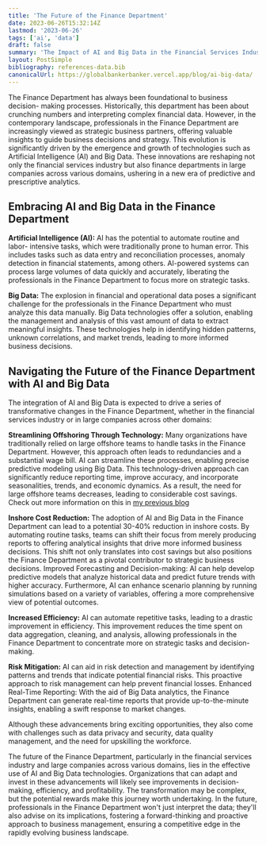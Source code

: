 ```yaml
---
title: 'The Future of the Finance Department'
date: 2023-06-26T15:32:14Z
lastmod: '2023-06-26'
tags: ['ai', 'data']
draft: false
summary: 'The Impact of AI and Big Data in the Financial Services Industry'
layout: PostSimple
bibliography: references-data.bib
canonicalUrl: https://globalbankerbanker.vercel.app/blog/ai-big-data/
---
```


The Finance Department has always been foundational to business decision-
making processes. Historically, this department has been about crunching
numbers and interpreting complex financial data. However, in the contemporary
landscape, professionals in the Finance Department are increasingly viewed as
strategic business partners, offering valuable insights to guide business decisions
and strategy. This evolution is significantly driven by the emergence and growth
of technologies such as Artificial Intelligence (AI) and Big Data. These innovations
are reshaping not only the financial services industry but also finance
departments in large companies across various domains, ushering in a new era of
predictive and prescriptive analytics.

## Embracing AI and Big Data in the Finance Department

**Artificial Intelligence (AI):** AI has the potential to automate routine and labor-
intensive tasks, which were traditionally prone to human error. This includes tasks
such as data entry and reconciliation processes, anomaly detection in financial
statements, among others. AI-powered systems can process large volumes of
data quickly and accurately, liberating the professionals in the Finance
Department to focus more on strategic tasks.

**Big Data:** The explosion in financial and operational data poses a significant
challenge for the professionals in the Finance Department who must analyze this
data manually. Big Data technologies offer a solution, enabling the management
and analysis of this vast amount of data to extract meaningful insights. These
technologies help in identifying hidden patterns, unknown correlations, and
market trends, leading to more informed business decisions.

## Navigating the Future of the Finance Department with AI and Big Data

The integration of AI and Big Data is expected to drive a series of transformative
changes in the Finance Department, whether in the financial services industry or
in large companies across other domains:

**Streamlining Offshoring Through Technology:** Many organizations have
traditionally relied on large offshore teams to handle tasks in the Finance
Department. However, this approach often leads to redundancies and a substantial wage bill. AI can streamline these processes, enabling precise
predictive modeling using Big Data. This technology-driven approach can
significantly reduce reporting time, improve accuracy, and incorporate
seasonalities, trends, and economic dynamics. As a result, the need for large
offshore teams decreases, leading to considerable cost savings. Check out more information on this in [my previous blog](https://globalbankerbanker.vercel.app/blog/reframing-offshoring/)

**Inshore Cost Reduction:** The adoption of AI and Big Data in the Finance
Department can lead to a potential 30-40% reduction in inshore costs. By
automating routine tasks, teams can shift their focus from merely producing
reports to offering analytical insights that drive more informed business decisions.
This shift not only translates into cost savings but also positions the Finance
Department as a pivotal contributor to strategic business decisions.
Improved Forecasting and Decision-making: AI can help develop predictive
models that analyze historical data and predict future trends with higher
accuracy. Furthermore, AI can enhance scenario planning by running simulations
based on a variety of variables, offering a more comprehensive view of potential
outcomes.

**Increased Efficiency:** AI can automate repetitive tasks, leading to a drastic
improvement in efficiency. This improvement reduces the time spent on data
aggregation, cleaning, and analysis, allowing professionals in the Finance
Department to concentrate more on strategic tasks and decision-making.

**Risk Mitigation:** AI can aid in risk detection and management by identifying
patterns and trends that indicate potential financial risks. This proactive approach
to risk management can help prevent financial losses.
Enhanced Real-Time Reporting: With the aid of Big Data analytics, the Finance
Department can generate real-time reports that provide up-to-the-minute
insights, enabling a swift response to market changes.

Although these advancements bring exciting opportunities, they also come with
challenges such as data privacy and security, data quality management, and the
need for upskilling the workforce.

The future of the Finance Department, particularly in the financial services
industry and large companies across various domains, lies in the effective use of
AI and Big Data technologies. Organizations that can adapt and invest in these advancements will likely see improvements in decision-making, efficiency, and
profitability. The transformation may be complex, but the potential rewards make
this journey worth undertaking. In the future, professionals in the Finance
Department won&#39;t just interpret the data; they&#39;ll also advise on its implications,
fostering a forward-thinking and proactive approach to business management,
ensuring a competitive edge in the rapidly evolving business landscape.
